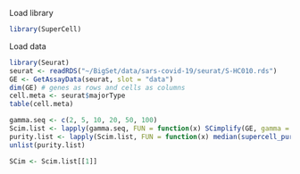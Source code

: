 Load library
```r
library(SuperCell)
```

Load data
```r
library(Seurat)
seurat <- readRDS("~/BigSet/data/sars-covid-19/seurat/S-HC010.rds")
GE <- GetAssayData(seurat, slot = "data")
dim(GE) # genes as rows and cells as columns
cell.meta <- seurat$majorType
table(cell.meta)
```

```r
gamma.seq <- c(2, 5, 10, 20, 50, 100)
Scim.list <- lapply(gamma.seq, FUN = function(x) SCimplify(GE, gamma = x))
purity.list <- lapply(Scim.list, FUN = function(x) median(supercell_purity(clusters = cell.meta, supercell_membership = x$membership)))
unlist(purity.list)
```

```r
SCim <- Scim.list[[1]]
```

